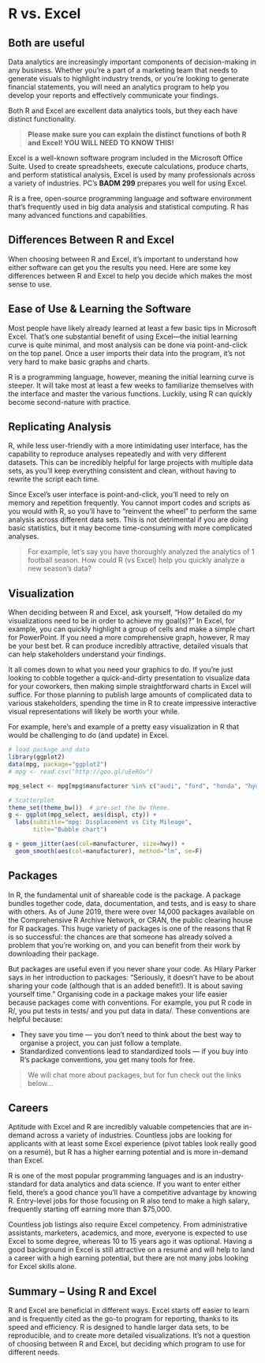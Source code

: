 # R vs. Excel

## Both are useful

Data analytics are increasingly important components of decision-making in any business. Whether you’re a part of a marketing team that needs to generate visuals to highlight industry trends, or you’re looking to generate financial statements, you will need an analytics program to help you develop your reports and effectively communicate your findings.

Both R and Excel are excellent data analytics tools, but they each have distinct functionality.


:::{.rmdimportant}

> **Please make sure you can explain the distinct functions of both R and Excel!  YOU WILL NEED TO KNOW THIS!**


:::

Excel is a well-known software program included in the Microsoft Office Suite. Used to create spreadsheets, execute calculations, produce charts, and perform statistical analysis, Excel is used by many professionals across a variety of industries.  PC's **BADM 299** prepares you well for using Excel.

R is a free, open-source programming language and software environment that’s frequently used in big data analysis and statistical computing. R has many advanced functions and capabilities.


## Differences Between R and Excel

When choosing between R and Excel, it’s important to understand how either software can get you the results you need. Here are some key differences between R and Excel to help you decide which makes the most sense to use.


## Ease of Use & Learning the Software

Most people have likely already learned at least a few basic tips in Microsoft Excel. That’s one substantial benefit of using Excel—the initial learning curve is quite minimal, and most analysis can be done via point-and-click on the top panel. Once a user imports their data into the program, it’s not very hard to make basic graphs and charts.

R is a programming language, however, meaning the initial learning curve is steeper. It will take most at least a few weeks to familiarize themselves with the interface and master the various functions. Luckily, using R can quickly become second-nature with practice.


## Replicating Analysis

R, while less user-friendly with a more intimidating user interface, has the capability to reproduce analyses repeatedly and with very different datasets. This can be incredibly helpful for large projects with multiple data sets, as you’ll keep everything consistent and clean, without having to rewrite the script each time.

Since Excel’s user interface is point-and-click, you’ll need to rely on memory and repetition frequently. You cannot import codes and scripts as you would with R, so you’ll have to “reinvent the wheel” to perform the same analysis across different data sets. This is not detrimental if you are doing basic statistics, but it may become time-consuming with more complicated analyses.

> For example, let's say you have thoroughly analyzed the analytics of 1 football season.  How could R (vs Excel) help you quickly analyze a new season's data?


## Visualization

When deciding between R and Excel, ask yourself, “How detailed do my visualizations need to be in order to achieve my goal(s)?” In Excel, for example, you can quickly highlight a group of cells and make a simple chart for PowerPoint. If you need a more comprehensive graph, however, R may be your best bet. R can produce incredibly attractive, detailed visuals that can help stakeholders understand your findings.

It all comes down to what you need your graphics to do. If you’re just looking to cobble together a quick-and-dirty presentation to visualize data for your coworkers, then making simple straightforward charts in Excel will suffice. For those planning to publish large amounts of complicated data to various stakeholders, spending the time in R to create impressive interactive visual representations will likely be worth your while.

For example, here's and example of a pretty easy visualization in R that would be challenging to do (and update) in Excel.

```r
# load package and data
library(ggplot2)
data(mpg, package="ggplot2")
# mpg <- read.csv("http://goo.gl/uEeRGu")

mpg_select <- mpg[mpg$manufacturer %in% c("audi", "ford", "honda", "hyundai"), ]

# Scatterplot
theme_set(theme_bw())  # pre-set the bw theme.
g <- ggplot(mpg_select, aes(displ, cty)) + 
  labs(subtitle="mpg: Displacement vs City Mileage",
       title="Bubble chart")

g + geom_jitter(aes(col=manufacturer, size=hwy)) + 
  geom_smooth(aes(col=manufacturer), method="lm", se=F)
```


## Packages

In R, the fundamental unit of shareable code is the package. A package bundles together code, data, documentation, and tests, and is easy to share with others. As of June 2019, there were over 14,000 packages available on the Comprehensive R Archive Network, or CRAN, the public clearing house for R packages. This huge variety of packages is one of the reasons that R is so successful: the chances are that someone has already solved a problem that you’re working on, and you can benefit from their work by downloading their package.

But packages are useful even if you never share your code. As Hilary Parker says in her introduction to packages: “Seriously, it doesn’t have to be about sharing your code (although that is an added benefit!). It is about saving yourself time.” Organising code in a package makes your life easier because packages come with conventions. For example, you put R code in R/, you put tests in tests/ and you put data in data/. These conventions are helpful because:

- They save you time — you don’t need to think about the best way to organise a project, you can just follow a template.
- Standardized conventions lead to standardized tools — if you buy into R’s package conventions, you get many tools for free.

> We will chat more about packages, but for fun check out the links below...


## Careers

Aptitude with Excel and R are incredibly valuable competencies that are in-demand across a variety of industries. Countless jobs are looking for applicants with at least some Excel experience (pivot tables look really good on a resumé), but R has a higher earning potential and is more in-demand than Excel. 

R is one of the most popular programming languages and is an industry-standard for data analytics and data science. If you want to enter either field, there’s a good chance you’ll have a competitive advantage by knowing R. Entry-level jobs for those focusing on R also tend to make a high salary, frequently starting off earning more than $75,000.

Countless job listings also require Excel competency. From administrative assistants, marketers, academics, and more, everyone is expected to use Excel to some degree, whereas 10 to 15 years ago it was optional. Having a good background in Excel is still attractive on a resumé and will help to land a career with a high earning potential, but there are not many jobs looking for Excel skills alone.


## Summary -- Using R and Excel

R and Excel are beneficial in different ways. Excel starts off easier to learn and is frequently cited as the go-to program for reporting, thanks to its speed and efficiency. R is designed to handle larger data sets, to be reproducible, and to create more detailed visualizations. It’s not a question of choosing between R and Excel, but deciding which program to use for different needs.
